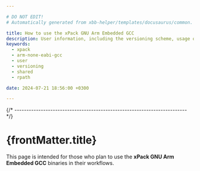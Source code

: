 ```yaml
---

# DO NOT EDIT!
# Automatically generated from xbb-helper/templates/docusaurus/common.

title: How to use the xPack GNU Arm Embedded GCC
description: User information, including the versioning scheme, usage of shared libraries, and RPATH configuration on GNU/Linux.
keywords:
  - xpack
  - arm-none-eabi-gcc
  - user
  - versioning
  - shared
  - rpath

date: 2024-07-21 18:56:00 +0300

---
```


<head><title>{frontMatter.title}</title></head>
<head><meta property="og:title" content={frontMatter.title}/></head>



{/* ------------------------------------------------------------------------ */}

# {frontMatter.title}

This page is intended for those who plan
to use the **xPack GNU Arm Embedded GCC** binaries in their workflows.

<Versioning/>

<LibrariesAndRpath/>

<More/>

<UseInTesting/>
